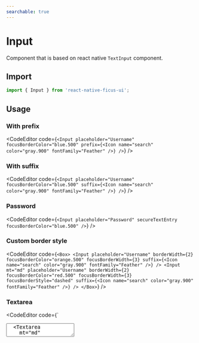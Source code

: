 ```yaml
---
searchable: true
---
```



# Input

Component that is based on react native `TextInput` component.

## Import

```js
import { Input } from 'react-native-ficus-ui';
```

## Usage

### With prefix

<CodeEditor code={`<Input
  placeholder="Username"
  focusBorderColor="blue.500"
  prefix={<Icon name="search" color="gray.900" fontFamily="Feather" />}
/>`} />

### With suffix

<CodeEditor code={`<Input
  placeholder="Username"
  focusBorderColor="blue.500"
  suffix={<Icon name="search" color="gray.900" fontFamily="Feather" />}
/>`} />

### Password

<CodeEditor code={`<Input
  placeholder="Password"
  secureTextEntry
  focusBorderColor="blue.500"
/>`} />

### Custom border style

<CodeEditor code={`<Box>
  <Input
    placeholder="Username"
    borderWidth={2}
    focusBorderColor="orange.500"
    focusBorderWidth={3}
    suffix={<Icon name="search" color="gray.900" fontFamily="Feather" />}
  />
  <Input
    mt="md"
    placeholder="Username"
    borderWidth={2}
    focusBorderColor="red.500"
    focusBorderWidth={3}
    focusBorderStyle="dashed"
    suffix={<Icon name="search" color="gray.900" fontFamily="Feather" />}
  />
</Box>`} />

### Textarea

<CodeEditor code={`<Box>
  <Textarea focusBorderColor="blue.500" />
  <Textarea
    mt="md"
    focusBorderColor="red.500"
    focusBorderWidth={3}
    focusBorderStyle="dashed"
  />
</Box>`} />

## Props

Extends every `Box` props and react native `TextInput` component.

https://reactnative.dev/docs/textinput#props

### `focusBorderColor`

The border color when input is focused.

| Type   | Required |
| ------ | -------- |
| string | No       |

### `focusBorderWidth`

The border width when input is focused.

| Type   | Required | Default |
| ------ | -------- | ------- |
| number | No       | 2       |

### `focusBorderStyle`

The border style property when input is focused.

| Type                        | Required | Default |
| --------------------------- | -------- | ------- |
| "solid", "dashed", "dotted" | No       | "solid" |
